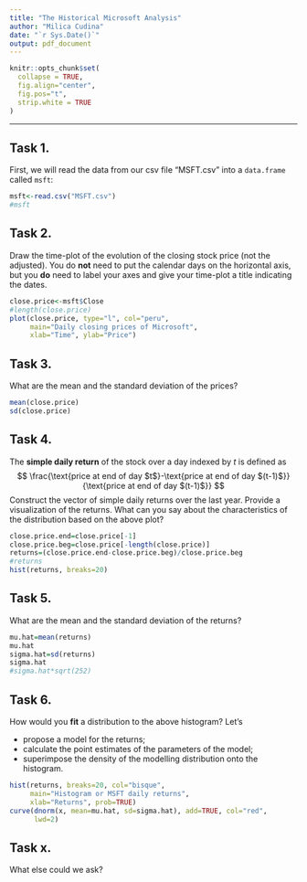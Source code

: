 ```yaml
---
title: "The Historical Microsoft Analysis"
author: "Milica Cudina"
date: "`r Sys.Date()`"
output: pdf_document
---
```

<!-- The author of this template is Dr. Gordan Zitkovic.-->
<!-- The code chunk below contains some settings that will  -->
<!-- make your R code look better in the output pdf file.  -->
<!-- If you are curious about what each option below does, -->
<!-- go to https://yihui.org/knitr/options/ -->
<!-- If not, feel free to disregard everything ...  -->
```r
knitr::opts_chunk$set(
  collapse = TRUE,
  fig.align="center",
  fig.pos="t",
  strip.white = TRUE
)
```
<!-- ... down to here. -->

---

## Task 1. 
First, we will read the data from our csv file "MSFT.csv" into a `data.frame` called `msft`:

```r
msft<-read.csv("MSFT.csv")
#msft
```

## Task 2.
Draw the time-plot of the evolution of the closing stock price (not the adjusted). You do **not** need to put the calendar days on the horizontal axis, but you **do** need to label your axes and give your time-plot a title indicating the dates.   

```r
close.price<-msft$Close
#length(close.price)
plot(close.price, type="l", col="peru",
     main="Daily closing prices of Microsoft",
     xlab="Time", ylab="Price")
```

## Task 3. 
What are the mean and the standard deviation of the prices?

```r
mean(close.price)
sd(close.price)
```

## Task 4. 
The **simple daily return** of the stock over a day indexed by $t$ is defined as 
$$
\frac{\text{price at end of day $t$}-\text{price at end of day $(t-1)$}}{\text{price at end of day $(t-1)$}} 
$$
Construct the vector of simple daily returns over the last year. Provide a visualization of the returns. What can you say about the characteristics of the distribution based on the above plot?

```r
close.price.end=close.price[-1]
close.price.beg=close.price[-length(close.price)]
returns=(close.price.end-close.price.beg)/close.price.beg
#returns
hist(returns, breaks=20)
```


## Task 5. 
What are the mean and the standard deviation of the returns?

```r
mu.hat=mean(returns)
mu.hat
sigma.hat=sd(returns)
sigma.hat
#sigma.hat*sqrt(252)
```

## Task 6. 
How would you **fit** a distribution to the above histogram? Let's 

* propose a model for the returns; 
* calculate the point estimates of the parameters of the model;
* superimpose the density of the modelling distribution onto the histogram. 

```r
hist(returns, breaks=20, col="bisque",
     main="Histogram or MSFT daily returns",
     xlab="Returns", prob=TRUE)
curve(dnorm(x, mean=mu.hat, sd=sigma.hat), add=TRUE, col="red",
      lwd=2)
```

## Task x. 
What else could we ask? 
